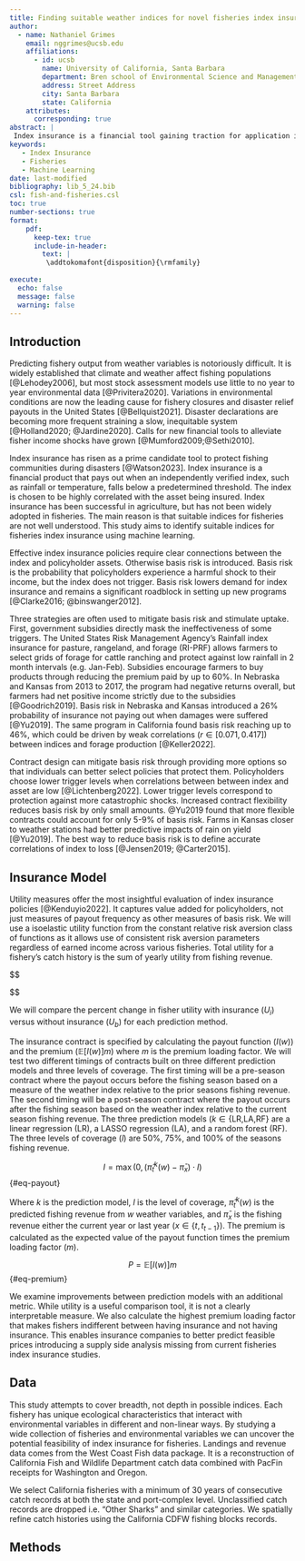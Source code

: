 ```yaml
---
title: Finding suitable weather indices for novel fisheries index insurance using machine learning
author: 
  - name: Nathaniel Grimes
    email: nggrimes@ucsb.edu
    affiliations:
      - id: ucsb
        name: University of California, Santa Barbara
        department: Bren school of Environmental Science and Management
        address: Street Address
        city: Santa Barbara
        state: California
    attributes:
      corresponding: true
abstract: |
 Index insurance is a financial tool gaining traction for application in fisheries. It will cover fishers losses under extreme weather events that impact fishery productivity. This is the first assessment to determine the feasibility of such programs and whether suitable indices exist.
keywords:
   - Index Insurance
   - Fisheries
   - Machine Learning
date: last-modified
bibliography: lib_5_24.bib
csl: fish-and-fisheries.csl
toc: true
number-sections: true
format:
    pdf:
      keep-tex: true
      include-in-header:
        text: |
         \addtokomafont{disposition}{\rmfamily}
    
execute:
  echo: false
  message: false
  warning: false
---
```


## Introduction

Predicting fishery output from weather variables is notoriously difficult. It is widely established that climate and weather affect fishing populations [@Lehodey2006], but most stock assessment models use little to no year to year environmental data [@Privitera2020]. Variations in environmental conditions are now the leading cause for fishery closures and disaster relief payouts in the United States [@Bellquist2021]. Disaster declarations are becoming more frequent straining a slow, inequitable system [@Holland2020; @Jardine2020]. Calls for new financial tools to alleviate fisher income shocks have grown [@Mumford2009;@Sethi2010].

Index insurance has risen as a prime candidate tool to protect fishing communities during disasters [@Watson2023]. Index insurance is a financial product that pays out when an independently verified index, such as rainfall or temperature, falls below a predetermined threshold. The index is chosen to be highly correlated with the asset being insured. Index insurance has been successful in agriculture, but has not been widely adopted in fisheries. The main reason is that suitable indices for fisheries are not well understood. This study aims to identify suitable indices for fisheries index insurance using machine learning.

Effective index insurance policies require clear connections between the index and policyholder assets. Otherwise basis risk is introduced. Basis risk is the probability that policyholders experience a harmful shock to their income, but the index does not trigger. Basis risk lowers demand for index insurance and remains a significant roadblock in setting up new programs [@Clarke2016; @binswanger2012].

Three strategies are often used to mitigate basis risk and stimulate uptake. First, government subsidies directly mask the ineffectiveness of some triggers. The United States Risk Management Agency's Rainfall index insurance for pasture, rangeland, and forage (RI-PRF) allows farmers to select grids of forage for cattle ranching and protect against low rainfall in 2 month intervals (e.g. Jan-Feb). Subsidies encourage farmers to buy products through reducing the premium paid by up to 60%. In Nebraska and Kansas from 2013 to 2017, the program had negative returns overall, but farmers had net positive income strictly due to the subsidies [@Goodrich2019]. Basis risk in Nebraska and Kansas introduced a 26% probability of insurance not paying out when damages were suffered [@Yu2019]. The same program in California found basis risk reaching up to 46%, which could be driven by weak correlations ($r \in[0.071,0.417]$) between indices and forage production [@Keller2022].

Contract design can mitigate basis risk through providing more options so that individuals can better select policies that protect them. Policyholders choose lower trigger levels when correlations between between index and asset are low [@Lichtenberg2022]. Lower trigger levels correspond to protection against more catastrophic shocks. Increased contract flexibility reduces basis risk by only small amounts. @Yu2019 found that more flexible contracts could account for only 5-9% of basis risk. Farms in Kansas closer to weather stations had better predictive impacts of rain on yield [@Yu2019]. The best way to reduce basis risk is to define accurate correlations of index to loss [@Jensen2019; @Carter2015].

## Insurance Model

Utility measures offer the most insightful evaluation of index insurance policies [@Kenduyio2022]. It captures value added for policyholders, not just measures of payout frequency as other measures of basis risk. We will use a isoelastic utility function from the constant relative risk aversion class of functions as it  allows use of consistent risk aversion parameters regardless of earned income across various fisheries. Total utility for a fishery's catch history is the sum of yearly utility from fishing revenue. 

$$
\begin{aligned}
U_{b}&=\sum_{t=1981}^{T=2021}\frac{\pi_t^{(1-\rho)}}{(1-\rho)} &\text{No Insurance}\\

U_{i}&=\sum_{t=1981}^{T=2021}\frac{(\pi_t+I(w)-P(w))^{(1-\rho)}}{(1-\rho)} &\text{Insurance}\\
U_{r}&=\frac{U_i-U_b}{U_b}\cdot100 &\text{Percent Change in Utility}\\
\end{aligned}
$$

We will compare the percent change in fisher utility with insurance ($U_i$) versus without insurance ($U_{b}$) for each prediction method.

The insurance contract is specified by calculating the payout function ($I(w)$) and the premium ($\mathbb{E}[I(w)]m$) where $m$ is the premium loading factor. We will test two different timings of contracts built on three different prediction models and three levels of coverage. The first timing will be a pre-season contract where the payout occurs before the fishing season based on a measure of the weather index relative to the prior seasons fishing revenue. The second timing will be a post-season contract where the payout occurs after the fishing season based on the weather index relative to the current season fishing revenue. The three prediction models ($k\in\{\text{LR,LA,RF}\}$ are a linear regression ($\text{LR}$), a LASSO regression ($\text{LA}$), and a random forest ($\text{RF}$). The three levels of coverage ($l$) are 50%, 75%, and 100% of the seasons fishing revenue.

$$
I=\max(0,(\hat\pi_t^k(w) - \bar{\pi}_{x})\cdot l)
$${#eq-payout}

Where $k$ is the prediction model, $l$ is the level of coverage, $\hat\pi_t^k(w)$ is the predicted fishing revenue from $w$ weather variables, and $\bar{\pi}_{x}$ is the fishing revenue either the current year or last year ($x\in\{t,t_{t-1}\}$). The premium is calculated as the expected value of the payout function times the premium loading factor ($m$).

$$
P=\mathbb{E}[I(w)]m
$$ {#eq-premium}


We examine improvements between prediction models with an additional metric. While utility is a useful comparison tool, it is not a clearly interpretable measure. We also calculate the highest premium loading factor that makes fishers indifferent between having insurance and not having insurance. This enables insurance companies to better predict feasible prices introducing a supply side analysis missing from current fisheries index insurance studies.

## Data

This study attempts to cover breadth, not depth in possible indices. Each fishery has unique ecological characteristics that interact with environmental variables in different and non-linear ways. By studying a wide collection of fisheries and environmental variables we can uncover the potential feasibility of index insurance for fisheries. Landings and revenue data comes from the West Coast Fish data package. It is a reconstruction of California Fish and Wildlife Department catch data combined with PacFin receipts for Washington and Oregon.

We select California fisheries with a minimum of 30 years of consecutive catch records at both the state and port-complex level. Unclassified catch records are dropped i.e. "Other Sharks" and similar categories. We spatially refine catch histories using the California CDFW fishing blocks records. 

## Methods
